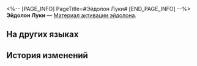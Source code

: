 <%-- [PAGE_INFO]
PageTitle=#Эйдолон Луки#
[END_PAGE_INFO] --%>
{{Предмет Инфобокс
|id          = 11111
|Изображение = Предмет Эйдолон Луки.png
|Тип         = Материал активации эйдолона
|Инвентарь   = 
|Редкость    = 4
|Эффект      = 
|Описание    = Материал для повышения уровня Эйдолона Луки.
}}
'''Эйдолон Луки''' — [[Материал активации эйдолона]].

==На других языках==
{{На других языках
|en   = Luka's Eidolon
|zhs  = 【卢卡】的星魂
|zht  = 【盧卡】的星魂
|ja   = 「ルカ」の星魂
|ko   = [루카]의 성혼
|es   = Eidolon de Luka
|fr   = Eidolon de Luka
|ru   = Эйдолон Луки
|th   = Eidolon ของ Luka
|vi   = Tinh Hồn Luka
|de   = Lukas Eidolon
|id   = Luka's Eidolon
|pt   = Eidolon de Luka
}}

==История изменений==
{{История изменений|3.5}}